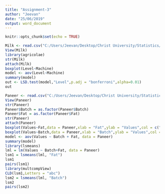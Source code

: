 ---
title: "Assignment-3"
author: "Jeevan"
date: "25/06/2019"
output: word_document
---

```{r setup, include=FALSE}
knitr::opts_chunk$set(echo = TRUE)
```

```{r}
Milk <- read.csv("C:/Users/Jeevan/Desktop/Christ University/Statistics/DOE/Milk.csv")
View(Milk)
library(agricolae)
str(Milk)
attach(Milk)
boxplot(Level~Machine)
model <- aov(Level~Machine)
summary(model)
out <- LSD.test(model,"Level",p.adj = "bonferroni",alpha=0.01) 
out
```

```{r}
Paneer <- read.csv("C:/Users/Jeevan/Desktop/Christ University/Statistics/DOE/Paneer.csv")
View(Paneer)
str(Paneer)
Paneer$Batch = as.factor(Paneer$Batch)
Paneer$Fat = as.factor(Paneer$Fat)
str(Paneer)
attach(Paneer)
boxplot(Values~Fat,data = Paneer,xlab = "Fat",ylab = "Values",col = c("#00AFBB","#E7B800"))
boxplot(Values~Batch,data = Paneer,xlab = "Batch",ylab = "Values",col = c("#00AFBB","#E7B800"))
model <- aov(Values ~ Batch + Fat, data = Paneer)
summary(model)
library(lsmeans)
lml = lm(Values ~ Batch+Fat, data = Paneer)
lsm1 = lsmeans(lml, "Fat")
lsm1
pairs(lsm1)
library(multcompView)
CLD(lsm1,Letters = "abc")
lsm2 = lsmeans(lml, "Batch")
lsm2
pairs(lsm2)
```